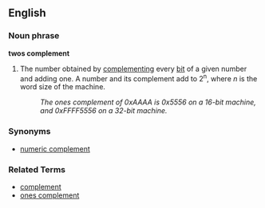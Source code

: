 ==English==

===Noun phrase===
'''twos complement'''

# {{computing}} The number obtained by [[complement]]ing every [[bit]] of a given number and adding one.  A number and its complement add to 2<sup>n</sup>, where ''n'' is the word size of the machine.
#: ''The ones complement of 0xAAAA is 0x5556 on a 16-bit machine, and 0xFFFF5556 on a 32-bit machine.''

===Synonyms===
* [[numeric complement]]

===Related Terms===
* [[complement]]
* [[ones complement]]